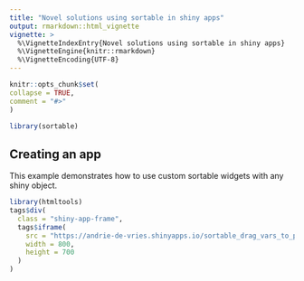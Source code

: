 ```yaml
---
title: "Novel solutions using sortable in shiny apps"
output: rmarkdown::html_vignette
vignette: >
  %\VignetteIndexEntry{Novel solutions using sortable in shiny apps}
  %\VignetteEngine{knitr::rmarkdown}
  %\VignetteEncoding{UTF-8}
---
```


  ```r
knitr::opts_chunk$set(
  collapse = TRUE,
  comment = "#>"
)
```

```r
library(sortable)
```

## Creating an app 

This example demonstrates how to use custom sortable widgets with any shiny object.


```r
library(htmltools)
tags$div(
  class = "shiny-app-frame",
  tags$iframe(
    src = "https://andrie-de-vries.shinyapps.io/sortable_drag_vars_to_plot_app/",
    width = 800,
    height = 700
  )
)
```



